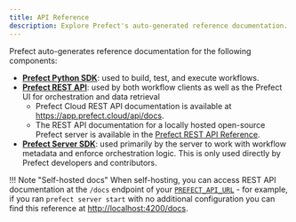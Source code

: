 ```yaml
---
title: API Reference
description: Explore Prefect's auto-generated reference documentation.
---
```


Prefect auto-generates reference documentation for the following components:

- **[Prefect Python SDK](/api-ref/python/)**: used to build, test, and execute workflows.
- **[Prefect REST API](/api-ref/rest-api/)**: used by both workflow clients as well as the Prefect UI for orchestration and data retrieval
  - Prefect Cloud REST API documentation is available at <a href="https://app.prefect.cloud/api/docs" target="_blank">https://app.prefect.cloud/api/docs</a>.
  - The REST API documentation for a locally hosted open-source Prefect server is available in the [Prefect REST API Reference](/api-ref/rest-api-reference/).
- **[Prefect Server SDK](/api-ref/server/)**: used primarily by the server to work with workflow metadata and enforce orchestration logic. This is only used directly by Prefect developers and contributors.

!!! Note "Self-hosted docs"
    When self-hosting, you can access REST API documentation at the `/docs` endpoint of your [`PREFECT_API_URL`](/concepts/settings/#prefect_api_url) - for example, if you ran `prefect server start` with no additional configuration you can find this reference at <a href="http://localhost:4200/docs" target="_blank">http://localhost:4200/docs</a>.
